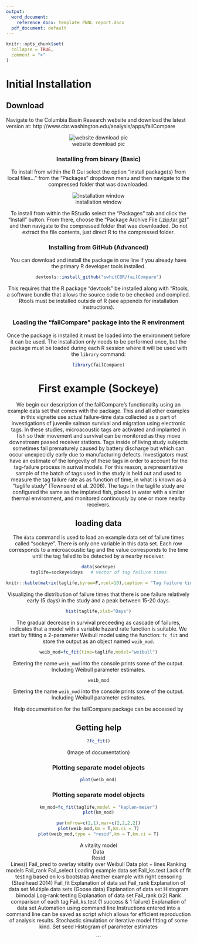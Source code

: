 ```yaml
---
output:
  word_document:
    reference_docx: template PNNL report.docx
  pdf_document: default
---
```


```r
knitr::opts_chunk$set(
  collapse = TRUE,
  comment = ">"
)
```

# Initial Installation

## Download

Navigate to the Columbia Basin Research website and download the latest version at: http://www.cbr.washington.edu/analysis/apps/failCompare
<center>

![website download pic](download_webpage_placeholder.png)

<center>

### Installing from binary (Basic)

To install from within the R Gui select the option "install package(s) from local files..." from the "Packages" dropdown menu and then navigate to the compressed folder that was downloaded.

![installation window](install package_placeholder.png)

To install from within the RStudio select the "Packages" tab and click the "Install" button. From there, choose the "Package Archive File (.zip;tar.gz)" and then navigate to the compressed folder that was downloaded. Do not extract the file contents, just direct R to the compressed folder.

### Installing from GitHub (Advanced)

You can download and install the package in one line if you already have the primary R developer tools installed. 
```r
devtools::install_github("swhitCBR/failCompare")
```
This requires that the R package "devtools" be installed along with "Rtools, a software bundle that allows the source code to be checked and compiled. Rtools must be installed outside of R (see appendix for installation instructions).

### Loading the "failCompare" package into the R environment

Once the package is installed it must be loaded into the environment before it can be used. The installation only needs to be performed once, but the package must be loaded during each R session where it will be used with the `library` command:
```r
library(failCompare)
```

# First example (Sockeye)
We begin our description of the failCompare's functionality using an example data set that comes with the package. This and all other examples in this vignette use actual failure-time data collected as a part of investigations of juvenile salmon survival and migration using electronic tags. In these studies, microacoustic tags are activated and implanted in fish so their movement and survival can be monitored as they move downstream passed receiver stations. Tags inside of living study subjects sometimes fail prematurely caused by battery discharge but which can occur unexpecidly early due to manufacturing defects. Investigators must have an estimate of the longevity of these tags in order to account for the tag-failure process in surival models. For this reason, a representative sample of the batch of tags used in the study is held out and used to measure the tag failure rate as as function of time, in what is known as a "taglife study" (Townsend et al. 2006). The tags in the taglife study are configured the same as the implated fish, placed in water with a similar thermal environment, and monitored continously by one or more nearby receivers.

## loading data

The `data` command is used to load an example data set of failure times called "sockeye". There is only one variable in this data set. Each row corresponds to a microacoustic tag and the value corresponds to the time until the tag failed to be detected by a nearby receiver.

```r
data(sockeye)
taglife=sockeye$days   # vector of tag failure times
```


```r
knitr::kable(matrix(taglife,byrow=F,ncol=10),caption = "Tag failure times in ascending order")
```

Visualizing the distribution of failure times that there is one failure relatively early (5 days) in the study and a peak between 15-20 days. 
```r
hist(taglife,xlab="Days")
```

The gradual decrease in survival preceeding as cascade of failures, indicates that a model with a variable hazard rate function is suitable. We start by fitting a 2-parameter Weibull model using the function: `fc_fit` and store the output as an object named `weib_mod`.

```r
weib_mod=fc_fit(time=taglife,model="weibull")
```

Entering the name `weib_mod` into the console prints some of the output. Including Weibull parameter estimates.
```r
weib_mod
```

Entering the name `weib_mod` into the console prints some of the output. Including Weibull parameter estimates.

Help documentation for the failCompare package can be accessed by

## Getting help
```r
?fc_fit()
```
(Image of documentation)

### Plotting separate model objects

```r
plot(weib_mod)
```
### Plotting separate model objects

```r
km_mod=fc_fit(taglife,model = "kaplan-meier")
plot(km_mod)
```


```r
par(mfrow=c(2,1),mar=c(2,2,2,2))
plot(weib_mod,km = T,km.ci = T)
plot(weib_mod,type = "resid",km = T,km.ci = T)

```

A vitality model  
Data  
Resid  
Lines() Fail_pred to overlay vitality over Weibull
		Data plot + lines
Ranking models
Fail_rank
Fail_select
Loading example data set
Fail_ks.test
		Lack of fit testing based on k-s bootstrap
Another example with right censoring (Steelhead 2014)
Fail_fit
		Explanation of data set
Fail_rank
		Explanation of data set
Multiple data sets (Goose data)
		Explanation of data set
Histogram
		bimodal
Log-rank testing
		Explanation of data set
Fail_rank (x2)
		Rank comparison of each tag
Fail_ks.test (1 success & 1 failure)
		Explanation of data set
Automation using command line
Instructions entered into a command line can be saved as script which allows for efficient reproduction of analysis results.
Stochastic simulation or iterative model fitting of some kind.
		Set seed
		Histogram of parameter estimates


<!-- ```{r single_mod,warning=FALSE} -->

<!-- weib_mod=fc_fit(time=taglife,model="weibull") -->
<!-- weib_mod -->

<!-- vit13_mod=fc_fit(time=taglife,model="vitality.4p") -->
<!-- vit13_mod -->

<!-- ``` -->
<!-- ### Plotting separate model objects -->

<!-- ```{r fig, fig.width=11, fig.height=5,echo=TRUE,warning=FALSE,fig.width=5, fig.height=5,fig.cap="Figure shows fit of Weibull and Vitality (2009) models"} -->

<!--   par(mfrow=c(1,2)) -->
<!--   plot(weib_mod) -->
<!--   plot(vit13_mod) -->
<!-- ``` -->

<!-- ### Creating alternate model sets -->

<!-- ```{r mod sets,warning=FALSE,fig.width=5, fig.height=5} -->

<!-- fmods=fc_fit(taglife,c("weibull","gompertz","gamma","lognormal")) -->
<!-- fmods -->
<!-- par(mfrow=c(1,1)) -->
<!-- plot(fmods) -->
<!-- fc_rank(fmods) -->
<!-- ``` -->

<!-- ### Ranking models -->
<!-- ```{r mod rank,warning=FALSE,fig.width=5, fig.height=5} -->
<!-- fmods_all=fc_fit(taglife,"all") -->
<!-- fmods_all -->
<!-- fmods_all_ranked=fc_rank(fmods_all) -->
<!-- par(mfrow=c(1,1)) -->
<!-- plot(fmods_all_ranked) -->

<!-- plot(fmods_all_ranked,c("vitality.ku","vitality.4p")) -->

<!-- plot(fmods_all_ranked,c("gamma","weibull")) -->

```
